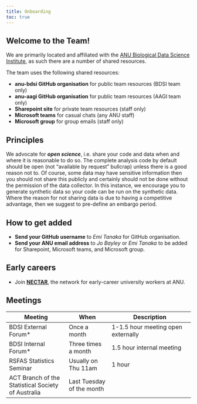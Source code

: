```yaml
---
title: Onboarding
toc: true
---
```


## Welcome to the Team!

We are primarily located and affiliated with the [ANU Biological Data Science Institute](https://bdsi.anu.edu.au/), as such there are a number of shared resources. 

The team uses the following shared resources:

- **anu-bdsi GitHub organisation** for public team resources (BDSI team only)
- **anu-aagi GitHub organisation** for public team resources (AAGI team only)
- **Sharepoint site** for private team resources (staff only)
- **Microsoft teams** for casual chats (any ANU staff)
- **Microsoft group** for group emails  (staff only)

## Principles

We advocate for **_open science_**, i.e. share your code and data when and where it is reasonable to do so. The complete analysis code by default should be open (not "available by request" bullcrap) unless there is a good reason not to. Of course, some data may have sensitive information then you should not share this publicly and certainly should not be done without the permission of the data collector. In this instance, we encourage you to generate synthetic data so your code can be run on the synthetic data. Where the reason for not sharing data is due to having a competitive advantage, then we suggest to pre-define an embargo period.  



## How to get added

- **Send your GitHub username** to _Emi Tanaka_ for GitHub organisation.
- **Send your ANU email address** to _Jo Bayley_ or _Emi Tanaka_ to be added for Sharepoint, Microsoft teams, and Microsoft group.

## Early careers 

- Join [**NECTAR**](https://nectar.anu.edu.au/), the network for early-career university workers at ANU.


## Meetings



| Meeting | When |  Description | 
| -----------| -------- | ---------------|
| BDSI External Forum* | Once a month | 1-1.5 hour meeting open externally  |
| BDSI Internal Forum* | Three times a month | 1.5 hour internal meeting   |
| RSFAS Statistics Seminar | Usually on Thu 11am | 1 hour
| ACT Branch of the Statistical Society of Australia | Last Tuesday of the month | |


